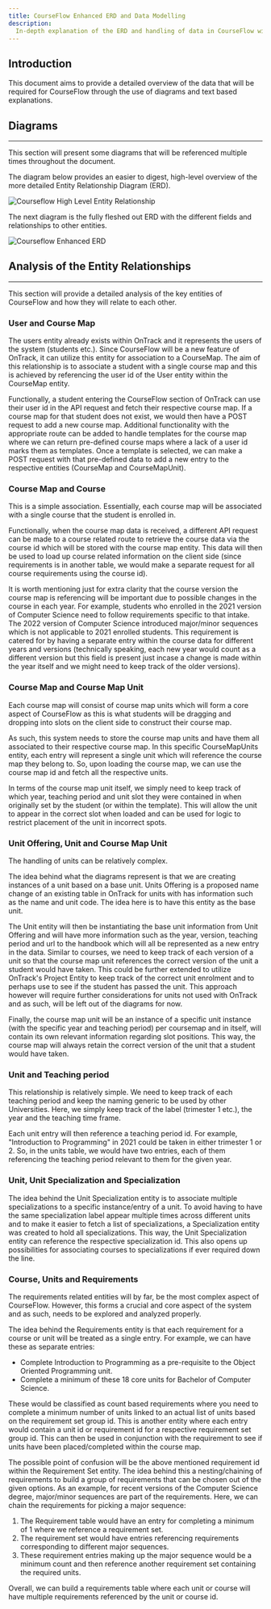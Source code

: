 ```yaml
---
title: CourseFlow Enhanced ERD and Data Modelling
description:
  In-depth explanation of the ERD and handling of data in CourseFlow within the context of OnTrack.
---
```


## Introduction

This document aims to provide a detailed overview of the data that will be required for CourseFlow
through the use of diagrams and text based explanations.

## Diagrams

---

This section will present some diagrams that will be referenced multiple times throughout the
document.

The diagram below provides an easier to digest, high-level overview of the more detailed Entity
Relationship Diagram (ERD).

![Courseflow High Level Entity Relationship](/courseflow-high-level-entity-relationship.png)

The next diagram is the fully fleshed out ERD with the different fields and relationships to other
entities.

![Courseflow Enhanced ERD](/courseflow-enhanced-erd.png)

## Analysis of the Entity Relationships

---

This section will provide a detailed analysis of the key entities of CourseFlow and how they will
relate to each other.

### User and Course Map

The users entity already exists within OnTrack and it represents the users of the system (students
etc.). Since CourseFlow will be a new feature of OnTrack, it can utilize this entity for association
to a CourseMap. The aim of this relationship is to associate a student with a single course map and
this is achieved by referencing the user id of the User entity within the CourseMap entity.

Functionally, a student entering the CourseFlow section of OnTrack can use their user id in the API
request and fetch their respective course map. If a course map for that student does not exist, we
would then have a POST request to add a new course map. Additional functionality with the
appropriate route can be added to handle templates for the course map where we can return
pre-defined course maps where a lack of a user id marks them as templates. Once a template is
selected, we can make a POST request with that pre-defined data to add a new entry to the respective
entities (CourseMap and CourseMapUnit).

### Course Map and Course

This is a simple association. Essentially, each course map will be associated with a single course
that the student is enrolled in.

Functionally, when the course map data is received, a different API request can be made to a course
related route to retrieve the course data via the course id which will be stored with the course map
entity. This data will then be used to load up course related information on the client side (since
requirements is in another table, we would make a separate request for all course requirements using
the course id).

It is worth mentioning just for extra clarity that the course version the course map is referencing
will be important due to possible changes in the course in each year. For example, students who
enrolled in the 2021 version of Computer Science need to follow requirements specific to that
intake. The 2022 version of Computer Science introduced major/minor sequences which is not
applicable to 2021 enrolled students. This requirement is catered for by having a separate entry
within the course data for different years and versions (technically speaking, each new year would
count as a different version but this field is present just incase a change is made within the year
itself and we might need to keep track of the older versions).

### Course Map and Course Map Unit

Each course map will consist of course map units which will form a core aspect of CourseFlow as this
is what students will be dragging and dropping into slots on the client side to construct their
course map.

As such, this system needs to store the course map units and have them all associated to their
respective course map. In this specific CourseMapUnits entity, each entry will represent a single
unit which will reference the course map they belong to. So, upon loading the course map, we can use
the course map id and fetch all the respective units.

In terms of the course map unit itself, we simply need to keep track of which year, teaching period
and unit slot they were contained in when originally set by the student (or within the template).
This will allow the unit to appear in the correct slot when loaded and can be used for logic to
restrict placement of the unit in incorrect spots.

### Unit Offering, Unit and Course Map Unit

The handling of units can be relatively complex.

The idea behind what the diagrams represent is that we are creating instances of a unit based on a
base unit. Units Offering is a proposed name change of an existing table in OnTrack for units with
has information such as the name and unit code. The idea here is to have this entity as the base
unit.

The Unit entity will then be instantiating the base unit information from Unit Offering and will
have more information such as the year, version, teaching period and url to the handbook which will
all be represented as a new entry in the data. Similar to courses, we need to keep track of each
version of a unit so that the course map unit references the correct version of the unit a student
would have taken. This could be further extended to utilize OnTrack's Project Entity to keep track
of the correct unit enrolment and to perhaps use to see if the student has passed the unit. This
approach however will require further considerations for units not used with OnTrack and as such,
will be left out of the diagrams for now.

Finally, the course map unit will be an instance of a specific unit instance (with the specific year
and teaching period) per coursemap and in itself, will contain its own relevant information
regarding slot positions. This way, the course map will always retain the correct version of the
unit that a student would have taken.

### Unit and Teaching period

This relationship is relatively simple. We need to keep track of each teaching period and keep the
naming generic to be used by other Universities. Here, we simply keep track of the label (trimester
1 etc.), the year and the teaching time frame.

Each unit entry will then reference a teaching period id. For example, "Introduction to Programming"
in 2021 could be taken in either trimester 1 or 2. So, in the units table, we would have two
entries, each of them referencing the teaching period relevant to them for the given year.

### Unit, Unit Specialization and Specialization

The idea behind the Unit Specialization entity is to associate multiple specializations to a
specific instance/entry of a unit. To avoid having to have the same specialization label appear
multiple times across different units and to make it easier to fetch a list of specializations, a
Specialization entity was created to hold all specializations. This way, the Unit Specialization
entity can reference the respective specialization id. This also opens up possibilities for
associating courses to specializations if ever required down the line.

### Course, Units and Requirements

The requirements related entities will by far, be the most complex aspect of CourseFlow. However,
this forms a crucial and core aspect of the system and as such, needs to be explored and analyzed
properly.

The idea behind the Requirements entity is that each requirement for a course or unit will be
treated as a single entry. For example, we can have these as separate entries:

- Complete Introduction to Programming as a pre-requisite to the Object Oriented Programming unit.
- Complete a minimum of these 18 core units for Bachelor of Computer Science.

These would be classified as count based requirements where you need to complete a minimum number of
units linked to an actual list of units based on the requirement set group id. This is another
entity where each entry would contain a unit id or requirement id for a respective requirement set
group id. This can then be used in conjunction with the requirement to see if units have been
placed/completed within the course map.

The possible point of confusion will be the above mentioned requirement id within the Requirement
Set entity. The idea behind this a nesting/chaining of requirements to build a group of requirements
that can be chosen out of the given options. As an example, for recent versions of the Computer
Science degree, major/minor sequences are part of the requirements. Here, we can chain the
requirements for picking a major sequence:

1. The Requirement table would have an entry for completing a minimum of 1 where we reference a
   requirement set.
2. The requirement set would have entries referencing requirements corresponding to different major
   sequences.
3. These requirement entries making up the major sequence would be a minimum count and then
   reference another requirement set containing the required units.

Overall, we can build a requirements table where each unit or course will have multiple requirements
referenced by the unit or course id.
